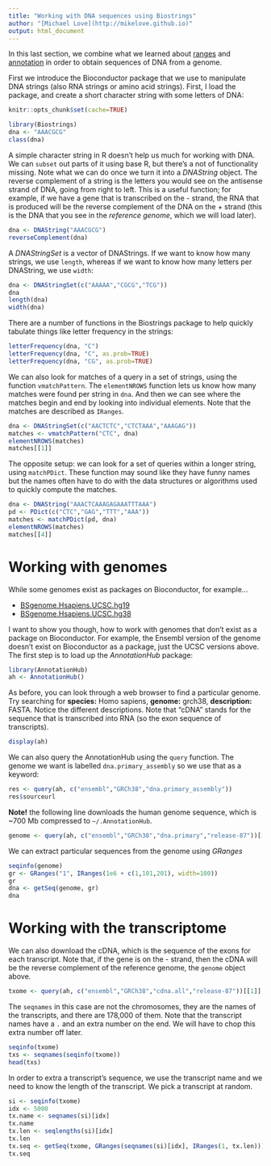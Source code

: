 ```yaml
---
title: "Working with DNA sequences using Biostrings"
author: "[Michael Love](http://mikelove.github.io)"
output: html_document
---
```


In this last section, we combine what we learned about
[ranges](ranges.html) and [annotation](anno.html) in order to obtain
sequences of DNA from a genome.

First we introduce the Bioconductor package that we use to manipulate
DNA strings (also RNA strings or amino acid strings). First, I load
the package, and create a short character string with some letters of
DNA: 

```r
knitr::opts_chunk$set(cache=TRUE)
```

```r
library(Biostrings)
dna <- "AAACGCG"
class(dna)
```

A simple character string in R doesn't help us much for working with
DNA. We can `subset` out parts of it using base R, but there's a not
of functionality missing. Note what we can do once we turn it into a
*DNAString* object. The reverse complement of a string is the letters
you would see on the antisense strand of DNA, going from right to
left. This is a useful function; for example, if we have a gene that
is transcribed on the - strand, the RNA that is produced will be the
reverse complement of the DNA on the + strand (this is the DNA that
you see in the *reference genome*, which we will load later).

```r
dna <- DNAString("AAACGCG")
reverseComplement(dna)
```

A *DNAStringSet* is a vector of DNAStrings. If we want to know how
many strings, we use `length`, whereas if we want to know how many
letters per DNAString, we use `width`:

```r
dna <- DNAStringSet(c("AAAAA","CGCG","TCG"))
dna
length(dna)
width(dna)
```

There are a number of functions in the Biostrings package to help
quickly tabulate things like letter frequency in the strings:

```r
letterFrequency(dna, "C")
letterFrequency(dna, "C", as.prob=TRUE)
letterFrequency(dna, "CG", as.prob=TRUE)
```

We can also look for matches of a query in a set of strings, using the
function `vmatchPattern`.
The `elementNROWS` function lets us know how many matches were found
per string in `dna`. And then we can see where the matches begin and
end by looking into individual elements. Note that the matches are
described as `IRanges`.

```r
dna <- DNAStringSet(c("AACTCTC","CTCTAAA","AAAGAG"))
matches <- vmatchPattern("CTC", dna)
elementNROWS(matches)
matches[[1]]
```

The opposite setup: we can look for a set of queries within a longer
string, using `matchPDict`. These function may sound like they have funny
names but the names often have to do with the data structures or
algorithms used to quickly compute the matches.

```r
dna <- DNAString("AAACTCAAAGAGAAATTTAAA")
pd <- PDict(c("CTC","GAG","TTT","AAA"))
matches <- matchPDict(pd, dna)
elementNROWS(matches)
matches[[4]]
```

# Working with genomes

While some genomes exist as packages on Bioconductor, for example...

* [BSgenome.Hsapiens.UCSC.hg19](http://bioconductor.org/packages/BSgenome.Hsapiens.UCSC.hg19)
* [BSgenome.Hsapiens.UCSC.hg38](http://bioconductor.org/packages/BSgenome.Hsapiens.UCSC.hg38)

I want to show you though, how to work with genomes that don't exist
as a package on Bioconductor. For example, the Ensembl version of the
genome doesn't exist on Bioconductor as a package, just the UCSC
versions above. The first step is to load up the *AnnotationHub*
package: 

```r
library(AnnotationHub)
ah <- AnnotationHub()
```

As before, you can look through a web browser to find a particular genome.
Try searching for **species:** Homo sapiens, **genome:** grch38,
**description:** FASTA.
Notice the different descriptions. Note that "cDNA" stands for the
sequence that is transcribed into RNA (so the exon sequence of
transcripts). 

```r
display(ah)
```

We can also query the AnnotationHub using the `query` function. The
genome we want is labelled `dna.primary_assembly` so we use that as a
keyword:

```r
res <- query(ah, c("ensembl","GRCh38","dna.primary_assembly"))
res$sourceurl

```

**Note!** the following line downloads the human genome sequence, which is
~700 Mb compressed to `~/.AnnotationHub`.

```r
genome <- query(ah, c("ensembl","GRCh38","dna.primary","release-87"))[[1]]
```

We can extract particular sequences from the genome using *GRanges*

```r
seqinfo(genome)
gr <- GRanges("1", IRanges(1e6 + c(1,101,201), width=100))
gr
dna <- getSeq(genome, gr)
dna
```

# Working with the transcriptome

We can also download the cDNA, which is the sequence of the exons for
each transcript. Note that, if the gene is on the - strand, then the
cDNA will be the reverse complement of the reference genome, the
`genome` object above.

```r
txome <- query(ah, c("ensembl","GRCh38","cdna.all","release-87"))[[1]]
```

The `seqnames` in this case are not the chromosomes, they are the
names of the transcripts, and there are 178,000 of them. Note that the
transcript names have a `.` and an extra number on the end. We will
have to chop this extra number off later.

```r
seqinfo(txome)
txs <- seqnames(seqinfo(txome))
head(txs)
```

In order to extra a transcript's sequence, we use the transcript name
and we need to know the length of the transcript. We pick a transcript
at random.

```r
si <- seqinfo(txome)
idx <- 5000
tx.name <- seqnames(si)[idx]
tx.name
tx.len <- seqlengths(si)[idx]
tx.len
tx.seq <- getSeq(txome, GRanges(seqnames(si)[idx], IRanges(1, tx.len)))
tx.seq
```




